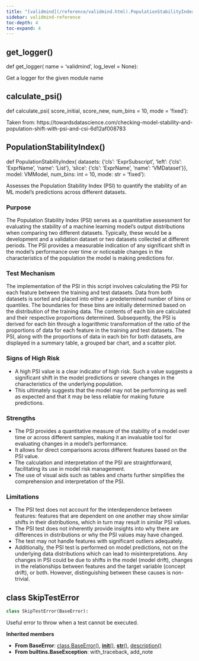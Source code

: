 ```yaml
---
title: "[validmind](/reference/validmind.html).PopulationStabilityIndex"
sidebar: validmind-reference
toc-depth: 4
toc-expand: 4
---
```


## get_logger<span class='muted'>()</span>

<!-- function.qmd.jinja2 - function signature -->

::: {.signature}

<span class="signature">
<span class="kw">def</span> <span class="name">get_logger</span>(
    <span class="param"><span class="n">name</span> <span class="o">=</span> <span class="kc">'validmind'</span></span>,    <span class="param"><span class="n">log_level</span> <span class="o">=</span> <span class="kc">None</span></span>):</span>
</span>

:::

Get a logger for the given module name

## calculate_psi[()]{.muted}

<!-- function.qmd.jinja2 - function signature -->

::: {.signature}

<span class="signature">
<span class="kw">def</span> <span class="name">calculate_psi</span>(
    <span class="param"><span class="n">score_initial</span></span>,    <span class="param"><span class="n">score_new</span></span>,    <span class="param"><span class="n">num_bins</span> <span class="o">=</span> <span class="kc">10</span></span>,    <span class="param"><span class="n">mode</span> <span class="o">=</span> <span class="kc">'fixed'</span></span>):</span>
</span>

:::

Taken from: https://towardsdatascience.com/checking-model-stability-and-population-shift-with-psi-and-csi-6d12af008783

## PopulationStabilityIndex[()]{.muted}

<!-- function.qmd.jinja2 - function signature -->

::: {.signature}

<span class="signature">
<span class="kw">def</span> <span class="name">PopulationStabilityIndex</span>(
    <span class="param"><span class="n">datasets</span><span class="p">:</span> <span class="n">{'cls': 'ExprSubscript', 'left': {'cls': 'ExprName', 'name': 'List'}, 'slice': {'cls': 'ExprName', 'name': 'VMDataset'}}</span></span>,    <span class="param"><span class="n">model</span><span class="p">:</span> <span class="n">VMModel</span></span>,    <span class="param"><span class="n">num_bins</span><span class="p">:</span> <span class="n">int</span> <span class="o">=</span> <span class="kc">10</span></span>,    <span class="param"><span class="n">mode</span><span class="p">:</span> <span class="n">str</span> <span class="o">=</span> <span class="kc">'fixed'</span></span>):</span>
</span>

:::

Assesses the Population Stability Index (PSI) to quantify the stability of an ML model's predictions across different datasets.

### Purpose

The Population Stability Index (PSI) serves as a quantitative assessment for evaluating the stability of a machine learning model's output distributions when comparing two different datasets. Typically, these would be a development and a validation dataset or two datasets collected at different periods. The PSI provides a measurable indication of any significant shift in the model's performance over time or noticeable changes in the characteristics of the population the model is making predictions for.

### Test Mechanism

The implementation of the PSI in this script involves calculating the PSI for each feature between the training and test datasets. Data from both datasets is sorted and placed into either a predetermined number of bins or quantiles. The boundaries for these bins are initially determined based on the distribution of the training data. The contents of each bin are calculated and their respective proportions determined. Subsequently, the PSI is derived for each bin through a logarithmic transformation of the ratio of the proportions of data for each feature in the training and test datasets. The PSI, along with the proportions of data in each bin for both datasets, are displayed in a summary table, a grouped bar chart, and a scatter plot.

### Signs of High Risk

- A high PSI value is a clear indicator of high risk. Such a value suggests a significant shift in the model predictions or severe changes in the characteristics of the underlying population.
- This ultimately suggests that the model may not be performing as well as expected and that it may be less reliable for making future predictions.

### Strengths

- The PSI provides a quantitative measure of the stability of a model over time or across different samples, making it an invaluable tool for evaluating changes in a model's performance.
- It allows for direct comparisons across different features based on the PSI value.
- The calculation and interpretation of the PSI are straightforward, facilitating its use in model risk management.
- The use of visual aids such as tables and charts further simplifies the comprehension and interpretation of the PSI.

### Limitations

- The PSI test does not account for the interdependence between features: features that are dependent on one another may show similar shifts in their distributions, which in turn may result in similar PSI values.
- The PSI test does not inherently provide insights into why there are differences in distributions or why the PSI values may have changed.
- The test may not handle features with significant outliers adequately.
- Additionally, the PSI test is performed on model predictions, not on the underlying data distributions which can lead to misinterpretations. Any changes in PSI could be due to shifts in the model (model drift), changes in the relationships between features and the target variable (concept drift), or both. However, distinguishing between these causes is non-trivial.

## [class]{.muted} SkipTestError

<!-- class.qmd.jinja2 - class definition -->

```python
class SkipTestError(BaseError):
```

Useful error to throw when a test cannot be executed.

**Inherited members**

- **From BaseError**: [class BaseError[()]{.muted}](#class-baseerror), [__init__[()]{.muted}](#__init__), [__str__[()]{.muted}](#__str__), [description[()]{.muted}](#description)
- **From builtins.BaseException**: with_traceback, add_note

